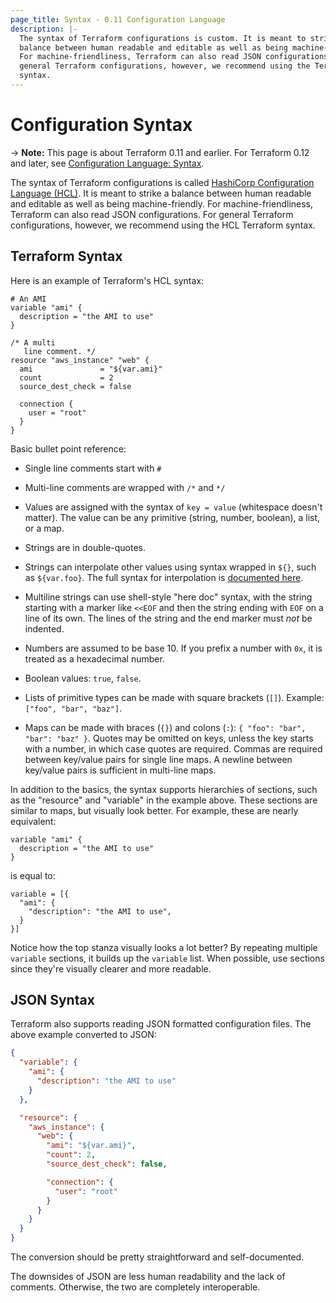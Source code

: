 ```yaml
---
page_title: Syntax - 0.11 Configuration Language
description: |-
  The syntax of Terraform configurations is custom. It is meant to strike a
  balance between human readable and editable as well as being machine-friendly.
  For machine-friendliness, Terraform can also read JSON configurations. For
  general Terraform configurations, however, we recommend using the Terraform
  syntax.
---
```


# Configuration Syntax

-> **Note:** This page is about Terraform 0.11 and earlier. For Terraform 0.12
and later, see
[Configuration Language: Syntax](/language/syntax/configuration).

The syntax of Terraform configurations is called [HashiCorp Configuration
Language (HCL)](https://github.com/hashicorp/hcl). It is meant to strike a
balance between human readable and editable as well as being machine-friendly.
For machine-friendliness, Terraform can also read JSON configurations. For
general Terraform configurations, however, we recommend using the HCL Terraform
syntax.

## Terraform Syntax

Here is an example of Terraform's HCL syntax:

```hcl
# An AMI
variable "ami" {
  description = "the AMI to use"
}

/* A multi
   line comment. */
resource "aws_instance" "web" {
  ami               = "${var.ami}"
  count             = 2
  source_dest_check = false

  connection {
    user = "root"
  }
}
```

Basic bullet point reference:

- Single line comments start with `#`

- Multi-line comments are wrapped with `/*` and `*/`

- Values are assigned with the syntax of `key = value` (whitespace
  doesn't matter). The value can be any primitive (string,
  number, boolean), a list, or a map.

- Strings are in double-quotes.

- Strings can interpolate other values using syntax wrapped
  in `${}`, such as `${var.foo}`. The full syntax for interpolation
  is [documented here](/language/configuration-0-11/interpolation).

- Multiline strings can use shell-style "here doc" syntax, with
  the string starting with a marker like `<<EOF` and then the
  string ending with `EOF` on a line of its own. The lines of
  the string and the end marker must _not_ be indented.

- Numbers are assumed to be base 10. If you prefix a number with
  `0x`, it is treated as a hexadecimal number.

- Boolean values: `true`, `false`.

- Lists of primitive types can be made with square brackets (`[]`).
  Example: `["foo", "bar", "baz"]`.

- Maps can be made with braces (`{}`) and colons (`:`):
  `{ "foo": "bar", "bar": "baz" }`. Quotes may be omitted on keys, unless the
  key starts with a number, in which case quotes are required. Commas are
  required between key/value pairs for single line maps. A newline between
  key/value pairs is sufficient in multi-line maps.

In addition to the basics, the syntax supports hierarchies of sections,
such as the "resource" and "variable" in the example above. These
sections are similar to maps, but visually look better. For example,
these are nearly equivalent:

```hcl
variable "ami" {
  description = "the AMI to use"
}
```

is equal to:

```hcl
variable = [{
  "ami": {
    "description": "the AMI to use",
  }
}]
```

Notice how the top stanza visually looks a lot better? By repeating
multiple `variable` sections, it builds up the `variable` list. When
possible, use sections since they're visually clearer and more readable.

## JSON Syntax

Terraform also supports reading JSON formatted configuration files.
The above example converted to JSON:

```json
{
  "variable": {
    "ami": {
      "description": "the AMI to use"
    }
  },

  "resource": {
    "aws_instance": {
      "web": {
        "ami": "${var.ami}",
        "count": 2,
        "source_dest_check": false,

        "connection": {
          "user": "root"
        }
      }
    }
  }
}
```

The conversion should be pretty straightforward and self-documented.

The downsides of JSON are less human readability and the lack of
comments. Otherwise, the two are completely interoperable.
